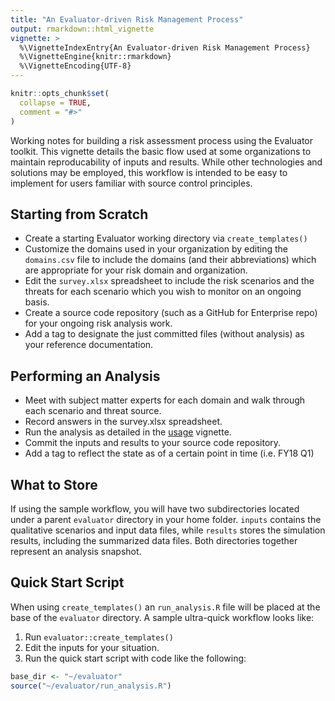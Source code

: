 ```yaml
---
title: "An Evaluator-driven Risk Management Process"
output: rmarkdown::html_vignette
vignette: >
  %\VignetteIndexEntry{An Evaluator-driven Risk Management Process}
  %\VignetteEngine{knitr::rmarkdown}
  %\VignetteEncoding{UTF-8}
---
```


```r
knitr::opts_chunk$set(
  collapse = TRUE,
  comment = "#>"
)
```

Working notes for building a risk assessment process using the Evaluator 
toolkit. This vignette details the basic flow used at some organizations to 
maintain reproducability of inputs and results. While other technologies and 
solutions may be employed, this workflow is intended to be easy to implement 
for users familiar with source control principles.

## Starting from Scratch

- Create a starting Evaluator working directory via `create_templates()`
- Customize the domains used in your organization by editing the `domains.csv` 
file to include the domains (and their abbreviations) which are appropriate for your 
risk domain and organization.
- Edit the `survey.xlsx` spreadsheet to include the risk scenarios and the threats 
for each scenario which you wish to monitor on an ongoing basis.
- Create a source code repository (such as a GitHub for Enterprise repo) for 
your ongoing risk analysis work.
- Add a tag to designate the just committed files (without analysis) as your reference 
documentation.

## Performing an Analysis
- Meet with subject matter experts for each domain and walk through each 
scenario and threat source.
- Record answers in the survey.xlsx spreadsheet.
- Run the analysis as detailed in the [usage](usage.html) vignette.
- Commit the inputs and results to your source code repository.
- Add a tag to reflect the state as of a certain point in time (i.e. FY18 Q1)

## What to Store

If using the sample workflow, you will have two subdirectories located under 
a parent `evaluator` directory in your home folder. `inputs` contains the 
qualitative scenarios and input data files, while `results` stores the 
simulation results, including the summarized data files. Both directories 
together represent an analysis snapshot.

## Quick Start Script

When using `create_templates()` an `run_analysis.R` file will be placed at the base 
of the `evaluator` directory. A sample ultra-quick workflow looks like:

1. Run `evaluator::create_templates()`
2. Edit the inputs for your situation.
3. Run the quick start script with code like the following:

```r
base_dir <- "~/evaluator"
source("~/evaluator/run_analysis.R")
```
